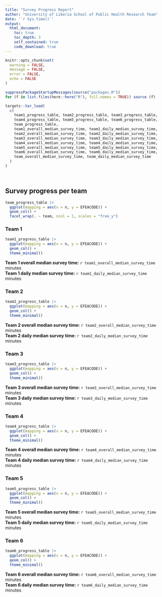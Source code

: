```yaml
---
title: "Survey Progress Report"
author: "University of Liberia School of Public Health Research Team" 
date: '`r Sys.time()`'
output: 
  html_document:
    toc: true
    toc_depth: 3
    self_contained: true
    code_download: true
---
```


```r
knitr::opts_chunk$set(
  warning = FALSE,
  message = FALSE,
  error = FALSE,
  echo = FALSE
)

suppressPackageStartupMessages(source("packages.R"))
for (f in list.files(here::here("R"), full.names = TRUE)) source (f)

targets::tar_load(
  c(
    team1_progress_table, team2_progress_table, team3_progress_table,
    team4_progress_table, team5_progress_table, team6_progress_table,
    team_progress_table,
    team1_overall_median_survey_time, team1_daily_median_survey_time,
    team2_overall_median_survey_time, team2_daily_median_survey_time,
    team3_overall_median_survey_time, team3_daily_median_survey_time,
    team4_overall_median_survey_time, team4_daily_median_survey_time,
    team5_overall_median_survey_time, team5_daily_median_survey_time,
    team6_overall_median_survey_time, team6_daily_median_survey_time,
    team_overall_median_survey_time, team_daily_median_survey_time
  )
)
```

<br/>

## Survey progress per team

```r
team_progress_table |>
  ggplot(mapping = aes(x = n, y = EFEACODE)) +
  geom_col() +
  facet_wrap(. ~ team, ncol = 1, scales = "free_y")
```

### Team 1

```r
team1_progress_table |>
  ggplot(mapping = aes(x = n, y = EFEACODE)) +
  geom_col() +
  theme_minimal()
```

**Team 1 overall median survey time:** `r team1_overall_median_survey_time` minutes    
**Team 1 daily median survey time:** `r team1_daily_median_survey_time` minutes

### Team 2

```r
team2_progress_table |>
  ggplot(mapping = aes(x = n, y = EFEACODE)) +
  geom_col() +
  theme_minimal()
```

**Team 2 overall median survey time:** `r team2_overall_median_survey_time` minutes    
**Team 2 daily median survey time:** `r team2_daily_median_survey_time` minutes

### Team 3

```r
team3_progress_table |>
  ggplot(mapping = aes(x = n, y = EFEACODE)) +
  geom_col() +
  theme_minimal()
```

**Team 3 overall median survey time:** `r team3_overall_median_survey_time` minutes    
**Team 3 daily median survey time:** `r team3_daily_median_survey_time` minutes

### Team 4

```r
team4_progress_table |>
  ggplot(mapping = aes(x = n, y = EFEACODE)) +
  geom_col() +
  theme_minimal()
```

**Team 4 overall median survey time:** `r team4_overall_median_survey_time` minutes    
**Team 4 daily median survey time:** `r team4_daily_median_survey_time` minutes

### Team 5

```r
team5_progress_table |>
  ggplot(mapping = aes(x = n, y = EFEACODE)) +
  geom_col() +
  theme_minimal()
```

**Team 5 overall median survey time:** `r team5_overall_median_survey_time` minutes    
**Team 5 daily median survey time:** `r team5_daily_median_survey_time` minutes

### Team 6

```r
team6_progress_table |>
  ggplot(mapping = aes(x = n, y = EFEACODE)) +
  geom_col() +
  theme_minimal()
```

**Team 6 overall median survey time:** `r team6_overall_median_survey_time` minutes    
**Team 6 daily median survey time:** `r team6_daily_median_survey_time` minutes

<br/>
<br/>